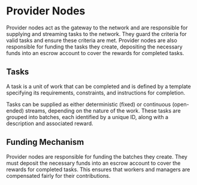 # Provider Nodes

Provider nodes act as the gateway to the network and are responsible for supplying and streaming tasks to the network. They guard the criteria for valid tasks and ensure these criteria are met. Provider nodes are also responsible for funding the tasks they create, depositing the necessary funds into an escrow account to cover the rewards for completed tasks.

## Tasks

A task is a unit of work that can be completed and is defined by a template specifying its requirements, constraints, and instructions for completion.

Tasks can be supplied as either deterministic (fixed) or continuous (open-ended) streams, depending on the nature of the work. These tasks are grouped into batches, each identified by a unique ID, along with a description and associated reward.

## Funding Mechanism

Provider nodes are responsible for funding the batches they create. They must deposit the necessary funds into an escrow account to cover the rewards for completed tasks. This ensures that workers and managers are compensated fairly for their contributions.
